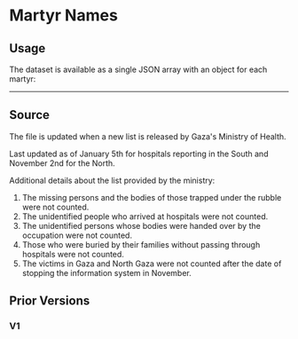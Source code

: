 # Martyr Names

## Usage

The dataset is available as a single JSON array with an object for each martyr:


<JSONFileLinks resource="KnownVictims_V2" />

---

## Source

The file is updated when a new list is released by Gaza's Ministry of Health.

Last updated as of January 5th for hospitals reporting in the South and November 2nd for the North.

Additional details about the list provided by the ministry:

1. The missing persons and the bodies of those trapped under the rubble were not counted.
2. The unidentified people who arrived at hospitals were not counted.
3. The unidentified persons whose bodies were handed over by the occupation were not counted.
4. Those who were buried by their families without passing through hospitals were not counted.
5. The victims in Gaza and North Gaza were not counted after the date of stopping the information system in November.

## Prior Versions

### V1

<JSONFileLinks resource="KnownVictims_V1" />
